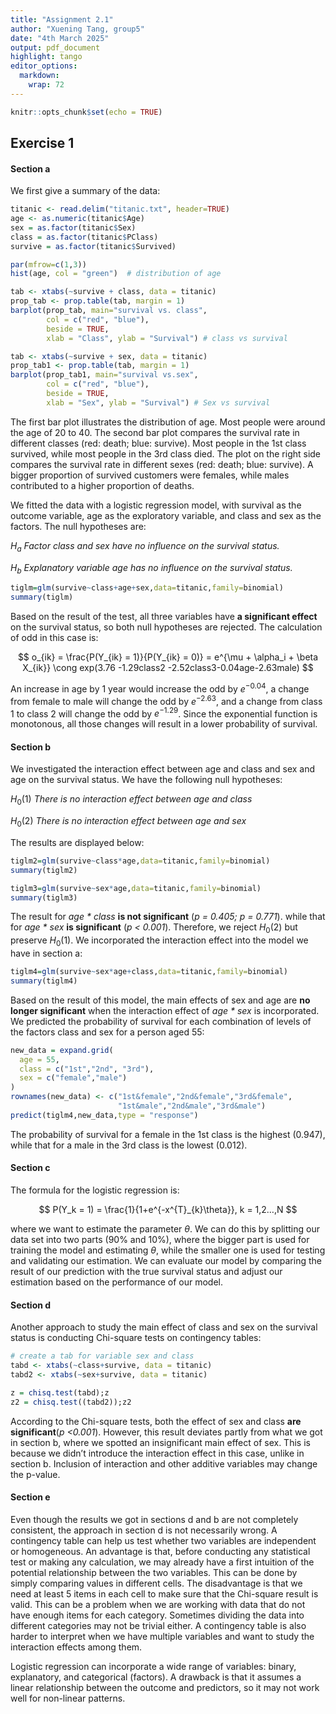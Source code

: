 ```yaml
---
title: "Assignment 2.1"
author: "Xuening Tang, group5"
date: "4th March 2025"
output: pdf_document
highlight: tango
editor_options: 
  markdown: 
    wrap: 72
---
```


```r
knitr::opts_chunk$set(echo = TRUE)
```

## Exercise 1

#### Section a

We first give a summary of the data:

```r
titanic <- read.delim("titanic.txt", header=TRUE)
age <- as.numeric(titanic$Age)
sex = as.factor(titanic$Sex)
class = as.factor(titanic$PClass)
survive = as.factor(titanic$Survived)
```

```r
par(mfrow=c(1,3))
hist(age, col = "green")  # distribution of age

tab <- xtabs(~survive + class, data = titanic)
prop_tab <- prop.table(tab, margin = 1)
barplot(prop_tab, main="survival vs. class",
        col = c("red", "blue"),
        beside = TRUE,
        xlab = "Class", ylab = "Survival") # class vs survival

tab <- xtabs(~survive + sex, data = titanic)
prop_tab1 <- prop.table(tab, margin = 1)
barplot(prop_tab1, main="survival vs.sex",
        col = c("red", "blue"),
        beside = TRUE,
        xlab = "Sex", ylab = "Survival") # Sex vs survival
```

The first bar plot illustrates the distribution of age. Most people were
around the age of 20 to 40. The second bar plot compares the survival
rate in different classes (red: death; blue: survive). Most people in
the 1st class survived, while most people in the 3rd class died. The
plot on the right side compares the survival rate in different sexes
(red: death; blue: survive). A bigger proportion of survived customers
were females, while males contributed to a higher proportion of deaths.

We fitted the data with a logistic regression model, with survival as
the outcome variable, age as the exploratory variable, and class and sex
as the factors. The null hypotheses are:

$H_a$ *Factor class and sex have no influence on the survival status.*

$H_b$ *Explanatory variable age has no influence on the survival
status.*

```r
tiglm=glm(survive~class+age+sex,data=titanic,family=binomial)
summary(tiglm)
```

Based on the result of the test, all three variables have **a
significant effect** on the survival status, so both null hypotheses are
rejected. The calculation of odd in this case is:

$$
o_{ik} = \frac{P(Y_{ik} = 1)}{P(Y_{ik} = 0)} = e^{\mu + \alpha_i + \beta X_{ik}} \cong  exp(3.76 -1.29class2 -2.52class3-0.04age-2.63male)
$$

An increase in age by 1 year would increase the odd by $e^{-0.04}$, a
change from female to male will change the odd by $e^{-2.63}$, and a
change from class 1 to class 2 will change the odd by $e^{-1.29}$. Since
the exponential function is monotonous, all those changes will result in
a lower probability of survival.

#### Section b

We investigated the interaction effect between age and class and sex and
age on the survival status. We have the following null hypotheses:

$H_0(1)$ *There is no interaction effect between age and class*

$H_0(2)$ *There is no interaction effect between age and sex*

The results are displayed below:

```r
tiglm2=glm(survive~class*age,data=titanic,family=binomial)
summary(tiglm2)
```

```r
tiglm3=glm(survive~sex*age,data=titanic,family=binomial)
summary(tiglm3)
```

The result for *age \* class* **is not significant** (*p = 0.405; p =
0.771*). while that for *age \* sex* **is significant** (*p \< 0.001*).
Therefore, we reject $H_0(2)$ but preserve $H_0(1)$. We incorporated the
interaction effect into the model we have in section a:

```r
tiglm4=glm(survive~sex*age+class,data=titanic,family=binomial)
summary(tiglm4) 
```

Based on the result of this model, the main effects of sex and age are
**no longer significant** when the interaction effect of *age \* sex* is
incorporated. We predicted the probability of survival for each
combination of levels of the factors class and sex for a person aged 55:

```r
new_data = expand.grid(
  age = 55,
  class = c("1st","2nd", "3rd"),
  sex = c("female","male")
)
rownames(new_data) <- c("1st&female","2nd&female","3rd&female",
                        "1st&male","2nd&male","3rd&male")
predict(tiglm4,new_data,type = "response")
```

The probability of survival for a female in the 1st class is the highest
(0.947), while that for a male in the 3rd class is the lowest (0.012).

#### Section c

The formula for the logistic regression is:

$$
P(Y_k = 1) = \frac{1}{1+e^{-x^{T}_{k}\theta}}, k = 1,2…,N
$$

where we want to estimate the parameter $\theta$. We can do this by
splitting our data set into two parts (90% and 10%), where the bigger
part is used for training the model and estimating $\theta$, while the
smaller one is used for testing and validating our estimation. We can
evaluate our model by comparing the result of our prediction with the
true survival status and adjust our estimation based on the performance
of our model.

#### Section d

Another approach to study the main effect of class and sex on the
survival status is conducting Chi-square tests on contingency tables:

```r
# create a tab for variable sex and class
tabd <- xtabs(~class+survive, data = titanic)
tabd2 <- xtabs(~sex+survive, data = titanic)
```

```r
z = chisq.test(tabd);z
z2 = chisq.test((tabd2));z2
```

According to the Chi-square tests, both the effect of sex and class
**are significant**(*p \<0.001*). However, this result deviates partly
from what we got in section b, where we spotted an insignificant main
effect of sex. This is because we didn't introduce the interaction
effect in this case, unlike in section b. Inclusion of interaction and
other additive variables may change the p-value.

#### Section e

Even though the results we got in sections d and b are not completely
consistent, the approach in section d is not necessarily wrong. A
contingency table can help us test whether two variables are independent
or homogeneous. An advantage is that, before conducting any statistical
test or making any calculation, we may already have a first intuition of
the potential relationship between the two variables. This can be done
by simply comparing values in different cells. The disadvantage is that
we need at least 5 items in each cell to make sure that the Chi-square
result is valid. This can be a problem when we are working with data
that do not have enough items for each category. Sometimes dividing the
data into different categories may not be trivial either. A contingency
table is also harder to interpret when we have multiple variables and
want to study the interaction effects among them.

Logistic regression can incorporate a wide range of variables: binary,
explanatory, and categorical (factors). A drawback is that it assumes a
linear relationship between the outcome and predictors, so it may not
work well for non-linear patterns.
